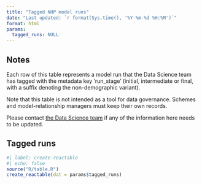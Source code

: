 ---
title: "Tagged NHP model runs"
date: "Last updated: `r format(Sys.time(), '%Y-%m-%d %H:%M')`"
format: html
params:
  tagged_runs: NULL
---

## Notes

Each row of this table represents a model run that the Data Science team has tagged with the metadata key 'run_stage' (initial, intermediate or final, with a suffix denoting the non-demographic variant).

Note that this table is not intended as a tool for data governance.
Schemes and model-relationship managers must keep their own records.

Please contact [the Data Science team](mailto:mlcsu.su.datascience@nhs.net) if any of the information here needs to be updated.

## Tagged runs

```{r}
#| label: create-reactable
#| echo: false
source("R/table.R")
create_reactable(dat = params$tagged_runs)
```

